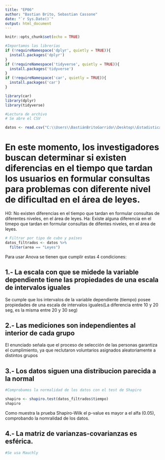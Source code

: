 ```yaml
---
title: "EP06"
author: "Bastian Brito, Sebastian Cassone"
date: "`r Sys.Date()`"
output: html_document
---
```


```r
knitr::opts_chunk$set(echo = TRUE)
```

```r
#Importamos las librerías
if (!requireNamespace('dplyr', quietly = TRUE)){
  install.packages('dplyr')
}
if (!requireNamespace('tidyverse', quietly = TRUE)){
  install.packages('tidyverse')
}
if (!requireNamespace('car', quietly = TRUE)){
  install.packages('car')
}

library(car)
library(dplyr)
library(tidyverse)
```

```r
#Lectura de archivo
# Se abre el CSV

datos <- read.csv("C:\\Users\\BastiánBritoGarrido\\Desktop\\Estadistica\\EP06 Datos.csv")

```

# En este momento, los investigadores buscan determinar si existen diferencias en el tiempo que tardan los usuarios en formular consultas para problemas con diferente nivel de dificultad en el área de leyes.

H0: No existen diferencias en el tiempo que tardan en formular consultas de diferentes niveles, en el área de leyes.
Ha: Existe alguna diferencia en el timepo que tardan en formular consultas de difentes niveles, en el área de leyes.

```r
# Filtrar por tipo de cubo y países
datos_filtrados <- datos %>%
  filter(area == "Leyes")
```

Para usar Anova se tienen que cumplir estas 4 condiciones:


## 1.- La escala con que se midede la variable dependiente tiene las propiedades de una escala de intervalos iguales

Se cumple que los intervalos de la variable dependiente (tiempo) posee propiedades de una escala de intervalos iguales(La diferencia entre 10 y 20 seg, es la misma entre 20 y 30 seg)

## 2.- Las mediciones son independientes al interior de cada grupo

El enunciado señala que el proceso de selección de las personas garantiza el cumplimiento, ya que reclutaron voluntarios asignados aleatoriamente a distintos grupos

## 3.- Los datos siguen una distribucion parecida a la normal

```r
#Comprobamos la normalidad de los datos con el test de Shapiro

shapiro <- shapiro.test(datos_filtrados$tiempo)
shapiro


```
Como muestra la prueba Shapiro-Wilk el p-value es mayor a el alfa (0.05), comprobando la nomralidad de los datos.



## 4.- La matriz de varianzas-covarianzas es esférica.
```r
#Se usa Mauchly

```


